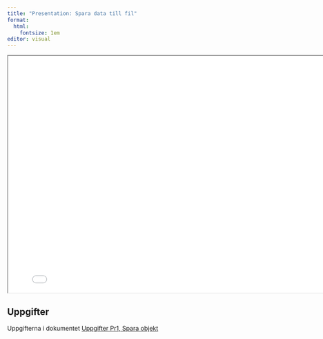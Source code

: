 ```yaml
---
title: "Presentation: Spara data till fil"
format:
  html:
    fontsize: 1em
editor: visual
---
```


:::{.double-v-space}
:::
<iframe src="./spara-data-pa-fil.html" width="800" height="550"></iframe>

## Uppgifter

Uppgifterna i dokumentet [Uppgifter Pr1, Spara objekt](../../uppgifter/spara_objekt/index.qmd)
